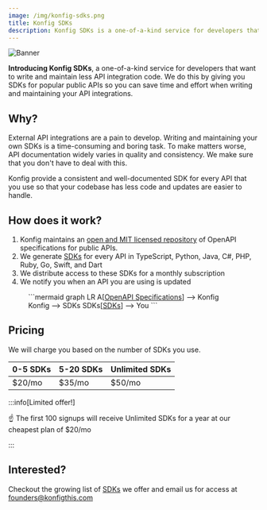 ```yaml
---
image: /img/konfig-sdks.png
title: Konfig SDKs
description: Konfig SDKs is a one-of-a-kind service for developers that want to write and maintain less API integration code. If you're ready to simplify your API integrations, get started with Konfig today!
---
```


<div style={{maxWidth: "740px"}} class="markdown ml-auto">

![Banner](/img/konfig-sdks.png)

**Introducing Konfig SDKs**, a one-of-a-kind service for developers that want to
write and maintain less API integration code. We do this by giving you SDKs for
popular public APIs so you can save time and effort when writing and maintaining
your API integrations.

## Why?

External API integrations are a pain to develop. Writing and maintaining your
own SDKs is a time-consuming and boring task. To make matters worse, API
documentation widely varies in quality and consistency. We make sure that you
don't have to deal with this.

Konfig provide a consistent and well-documented SDK for every API that you use so
that your codebase has less code and updates are easier to handle.

## How does it work?

1. Konfig maintains an [open and MIT licensed repository](https://github.com/konfig-sdks/openapi-examples) of OpenAPI specifications for public APIs.
2. We generate <a href="/sdk/category/all" target="_blank">SDKs</a> for every API in TypeScript, Python, Java, C#, PHP, Ruby, Go, Swift, and Dart
3. We distribute access to these SDKs for a monthly subscription
4. We notify you when an API you are using is updated

<Figure caption="Click the above links to checkout the OpenAPI Specifications we use and the SDKs we offer">
```mermaid
graph LR
    A[<a target='_blank' href='https://github.com/konfig-sdks/openapi-examples'>OpenAPI Specifications</a>] --> Konfig
    Konfig --> SDKs
    SDKs[<a target='_blank' href='/sdk/category/all'>SDKs</a>] --> You
```
</Figure>

## Pricing

We will charge you based on the number of SDKs you use.

| 0-5 SDKs | 5-20 SDKs | Unlimited SDKs |
| --- | --- | --- |
| $20/mo | $35/mo | $50/mo |

:::info[Limited offer!]

☝ The first 100 signups will receive Unlimited SDKs for a year at our cheapest plan of $20/mo

:::

## Interested?

Checkout the growing list of [SDKs](/sdk/category/all) we offer and email us for access at founders@konfigthis.com

</div>